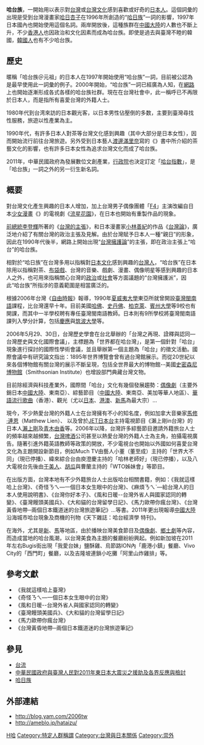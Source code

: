 {{japanese|japanese=哈台族|kana=ハータイズ|romaji=Hataizu}}
'''哈台族'''，一開始用以表示對[[台灣|台灣]]或[[台灣文化|台灣文化]]感到喜歡或好奇的[[日本人|日本人]]。這個詞彙的出現是受到台灣漫畫家[[哈日杏子|哈日杏子]]在1996年所創造的“[[哈日族|哈日族]]”一詞的影響，1997年日本國內也開始使用這個名詞。兩岸開放後，這種族群在[[中國大陸|中國大陸]]的人數也不斷上升，不少[[香港人|香港人]]也因政治和文化因素而成為哈台族。即使是過去與臺灣不睦的韓國，[[韓國人|韓國人]]也有不少哈台族。

==歷史==
暱稱「哈台族＠元祖」的日本人在1997年開始使用“哈台族”一詞，目前被公認為是最早使用此一詞彙的例子。2000年開始，“哈台族”一詞已經廣為人知，在[[網路|網路]]上也開始逐漸形成各式各樣的哈台族社群。現在在台灣社會中，此一稱呼已不再限於日本人，而是指所有喜愛台灣的外籍人士。

1980年代到台湾來訪的日本觀光客，以日本男性佔壓倒的多数，主要到臺灣尋找性服務，旅遊以性產業為主。

1990年代，有許多日本人對茶等台灣文化感到興趣（其中大部分是日本女性），因而開始流行前往台灣旅遊。另外受到日本藝人[[渡邊滿里奈|渡邊滿里奈]]寫的《{{lang|ja|満里奈の旅ぶくれ―たわわ台湾}}》書中所介紹的茶藝文化的影響，也有許多日本女性為追求台灣文化而成了哈台族。

2011年，中華民國政府為發展數位文創產業，[[行政院|行政院]]也決定訂定「[[哈台指數|哈台指數]]」，是「哈台族」一詞之外的另一衍生新名詞。

==概要==
對台灣文化產生興趣的日本人增加，加上台灣男子偶像團體「[[F4|F4]]」主演改編自日本[[少女漫畫|少女漫畫]]《{{lang|ja|花より男子}}》的電視劇《[[流星花園_(台灣電視劇)|流星花園]]》，在日本也開始有重製作品的現象。

[[中華民國總統|前總統]][[李登輝|李登輝]]所著的《[[台灣的主張|台灣的主張]]》，和日本漫畫家[[小林善紀|小林善紀]]的作品《[[台灣論|台灣論]]》，廣泛地介紹了有關台灣的政治主張及見解。由於台灣賦予日本人一種“親日”的形象，因此在1990年代後半，網路上開始出現“[[台灣擁護論|台灣擁護論]]”的主張，即在政治主張上“哈台”的哈台族。

相對於“哈日族”在台灣多用以指稱對[[日本文化|日本文化]]感到興趣的[[台灣人|台灣人]]，“哈台族”在日本除用以指稱對茶、[[布袋戲|布袋戲]]、台灣的音樂、戲劇、漫畫、偶像明星等感到興趣的日本人之外，也可用來指稱關心台灣的[[台灣政治|政治]]或[[台灣社會|社會]]等方面議題的“台灣擁護派”，因此“哈台族”所指涉的意義範圍是相當廣泛的。

根據2006年台灣《[[自由時報|自由時報]]》報導，1990年[[夏威夷大學|夏威夷大學]]東亞所就曾開設[[臺灣閩南語|臺灣閩南語]]課程，比台灣還早十年。目前美國[[哈佛大學|哈佛]]、[[史丹佛大學|史丹佛]]、[[柏克萊加州大學|柏克萊]]、[[賓州大學|賓州大學]]等9校也有開課，而其中一半學校聘有專任臺灣閩南語教師。日本則有9所學校將臺灣閩南語課列入學分計算，包括[[慶應大學|慶應]]與[[筑波大學|筑波大學]]等。

2006年5月29、30日，台灣歷史學會在台北舉辦的「台灣之再現、詮釋與認同—台灣歷史與文化國際會議」，主標題為「世界都在哈台灣」，是第一個針對「哈台」現象進行探討的國際性學術會議，並且舉辦第一個主題為「哈台」的徵文活動。國際會議中有研究論文指出：1895年世界博覽會曾有過台灣館展示。而從20世紀以來各個博物館有關台灣的展示不斷呈現，包括全世界最大的博物館--美國[[史密森尼博物館|史密森尼博物館]]（Smithsonian Institute）也增設部門典藏台灣文物。

目前除經濟與科技產業外，國際間「哈台」文化有幾個發展趨勢：[[偶像劇|偶像劇]]（主要外銷日本[[中國大陸|中國大陸]]、東南亞）、綜藝節目（[[中國大陸|中國大陸]]、東南亞、美加等華人地區）、[[華語流行歌曲|華語流行歌曲]]（香港）、觀光（尤以[[日本|日本]]、[[香港|港]][[澳門|澳]]、[[新加坡|新]][[馬來西亞|馬]]為最大宗）...

現今，不少熱愛台灣的外籍人士在台灣擁有不小的知名度，例如加拿大音樂家[[馬修·連恩|馬修·連恩]]（Matthew Lien）、 以及曾於[[JET綜合台|JET日本台]]主持電視節目《瀨上剛in台灣》的日本人[[瀨上剛|瀨上剛]]及[[青木由香|青木由香]]等。2006年以降，台灣許多綜藝節目邀請外籍旅台人士的頻率越來越頻繁，[[台灣啤酒|台灣啤酒]]公司甚至以熱愛台灣的外籍人士為主角，拍攝電視廣告。隨著引進外籍英語教師等政策的開放，不少電視台也開始以外國如何喜愛台灣文化為主題開設新節目，例如Much TV由藝人小董（董至成）主持的「世界大不同」（現已停播）、緯來綜合台由庾澄慶主持的「哈林老師好」（現已停播），以及八大電視台先後由[[于美人|于美人]]、[[胡瓜|胡瓜]]與曹蘭主持的「WTO姊妹會」等節目。

在出版方面，台灣本地有不少外籍旅台人士出版哈台相關書籍，例如：《我就這樣哈上台灣》、《奇怪ㄋㄟ—一個日本女生眼中的台灣》、《麻煩ㄋㄟˋ—給台灣人的日本人使用說明書》、《台灣你好本子》、《風和日暖--台灣外省人與國家認同的轉變》、《臺灣饅頭美國兵》、《大和貓的台灣留學日記》、《馬力歐帶你瘋台灣》、《台灣黃昏地帶─兩個日本鐵道迷的台灣旅遊筆記》...等書。2011年更出現報導[[中國大陸|中國大陸]]沿海城市哈台現象及商機的刊物《天下雜誌：哈台經濟學 特刊》。

在海外，尤其是[[新加坡|新]]、[[馬來西亞|馬]]等地區，由於播映台灣美食節目及[[偶像劇|偶像劇]]、[[鄉土劇|鄉土劇]]等內容，而造成當地的哈台風潮，以台灣美食為主題的餐廳紛紛興起。例如新加坡在2011年左右Bugis街出現「我愛台妹」鹽酥雞、烏節路ION內「鹿港小鎮」餐廳、Vivo City的「西門町」餐廳，以及吉隆坡連鎖小吃攤「阿里山炸雞排」等。

==參考文獻==
*《我就這樣哈上臺灣》
*《奇怪ㄋㄟ—一個日本女生眼中的台灣》
*《風和日暖--台灣外省人與國家認同的轉變》
*《臺灣饅頭美國兵》、《大和貓的台灣留學日記》
*《馬力歐帶你瘋台灣》
*《台灣黃昏地帶─兩個日本鐵道迷的台灣旅遊筆記》

==參見==
*[[台流|台流]]
*[[中華民國政府與臺灣人民對2011年東日本大震災之援助及各界反應與檢討|中華民國政府與臺灣人民對2011年東日本大震災之援助及各界反應與檢討]]
*[[哈日族|哈日族]]

==外部連結==
*http://blog.yam.com/2006tw{{Wayback|url=http://blog.yam.com/2006tw |date=20161108010228 }} 
*http://ameblo.jp/hataizu/{{Wayback|url=http://ameblo.jp/hataizu/ |date=20180319114456 }} 


[[Category:日本次文化|H哈]]
[[Category:特定人群稱謂|Category:特定人群稱謂]]
[[Category:台灣與日本關係|Category:台灣與日本關係]]
[[Category:崇外|Category:崇外]]